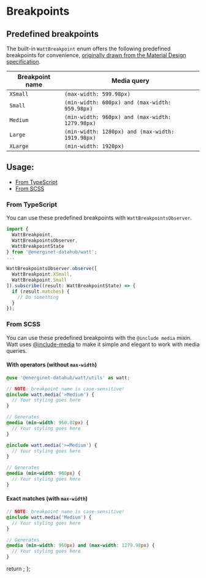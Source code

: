 <!--
@license
Copyright 2021 Energinet DataHub A/S

Licensed under the Apache License, Version 2.0 (the "License2");
you may not use this file except in compliance with the License.
You may obtain a copy of the License at

    http://www.apache.org/licenses/LICENSE-2.0

Unless required by applicable law or agreed to in writing, software
distributed under the License is distributed on an "AS IS" BASIS,
WITHOUT WARRANTIES OR CONDITIONS OF ANY KIND, either express or implied.
See the License for the specific language governing permissions and
limitations under the License.
-->


<Meta title="Foundations/Layout/Breakpoints" />

# Breakpoints

## Predefined breakpoints

The built-in `WattBreakpoint` enum offers the following predefined breakpoints for convenience,
[originally drawn from the Material Design
specification](https://material.io/archive/guidelines/layout/responsive-ui.html).

| Breakpoint name | Media query                                      |
| --------------- | ------------------------------------------------ |
| `XSmall`        | `(max-width: 599.98px)`                          |
| `Small`         | `(min-width: 600px) and (max-width: 959.98px)`   |
| `Medium`        | `(min-width: 960px) and (max-width: 1279.98px)`  |
| `Large`         | `(min-width: 1280px) and (max-width: 1919.98px)` |
| `XLarge`        | `(min-width: 1920px)`                            |

## Usage:

- [From TypeScript](#from-typescript)
- [From SCSS](#from-scss)

### From TypeScript

You can use these predefined breakpoints with `WattBreakpointsObserver`.

```typescript
import {
  WattBreakpoint,
  WattBreakpointsObserver,
  WattBreakpointState
} from '@energinet-datahub/watt';
...

WattBreakpointsObserver.observe([
  WattBreakpoint.XSmall,
  WattBreakpoint.Small
]).subscribe((result: WattBreakpointState) => {
  if (result.matches) {
    // Do something
  }
});
```

### From SCSS

You can use these predefined breakpoints with the `@include media` mixin.
Watt uses [@include-media](https://eduardoboucas.github.io/include-media/) to make it simple and elegant to work with media queries.

#### With operators (without `max-width`)

```scss
@use '@energinet-datahub/watt/utils' as watt;

// NOTE: breakpoint name is case-sensitive!
@include watt.media('>Medium') {
  // Your styling goes here
}

// Generates
@media (min-width: 960.02px) {
  // Your styling goes here
}

@include watt.media('>=Medium') {
  // Your styling goes here
}

// Generates
@media (min-width: 960px) {
  // Your styling goes here
}
```

#### Exact matches (with `max-width`)

```scss
// NOTE: breakpoint name is case-sensitive!
@include watt.media('Medium') {
  // Your styling goes here
}

// Generates
@media (min-width: 960px) and (max-width: 1279.98px) {
  // Your styling goes here
}
```

  return <SyntaxHighlighter />;
};
